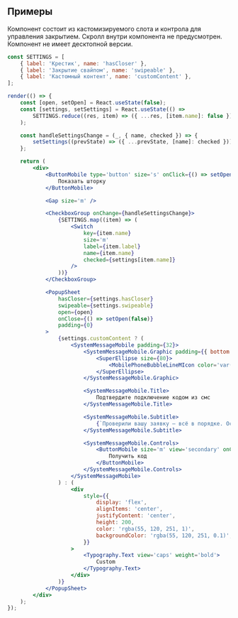 ## Примеры

Компонент состоит из кастомизируемого слота и контрола для управления закрытием. Скролл внутри компонента не предусмотрен.
Компонент не имеет десктопной версии.

```jsx live mobileOnly mobileHeight={640}
const SETTINGS = [
    { label: 'Крестик', name: 'hasCloser' },
    { label: 'Закрытие свайпом', name: 'swipeable' },
    { label: 'Кастомный контент', name: 'customContent' },
];

render(() => {
    const [open, setOpen] = React.useState(false);
    const [settings, setSettings] = React.useState(() =>
        SETTINGS.reduce((res, item) => ({ ...res, [item.name]: false }), {}),
    );

    const handleSettingsChange = (_, { name, checked }) => {
        setSettings((prevState) => ({ ...prevState, [name]: checked }));
    };

    return (
        <div>
            <ButtonMobile type='button' size='s' onClick={() => setOpen(true)} block={true}>
                Показать шторку
            </ButtonMobile>

            <Gap size='m' />

            <CheckboxGroup onChange={handleSettingsChange}>
                {SETTINGS.map((item) => (
                    <Switch
                        key={item.name}
                        size='m'
                        label={item.label}
                        name={item.name}
                        checked={settings[item.name]}
                    />
                ))}
            </CheckboxGroup>

            <PopupSheet
                hasCloser={settings.hasCloser}
                swipeable={settings.swipeable}
                open={open}
                onClose={() => setOpen(false)}
                padding={0}
            >
                {settings.customContent ? (
                    <SystemMessageMobile padding={32}>
                        <SystemMessageMobile.Graphic padding={{ bottom: 24 }}>
                            <SuperEllipse size={80}>
                                <MobilePhoneBubbleLineMIcon color='var(--color-light-neutral-translucent-1300)' />
                            </SuperEllipse>
                        </SystemMessageMobile.Graphic>

                        <SystemMessageMobile.Title>
                            Подтвердите подключение кодом из смс
                        </SystemMessageMobile.Title>

                        <SystemMessageMobile.Subtitle>
                            {`Проверили вашу заявку — всё в порядке. Осталось подтвердить подключение`}
                        </SystemMessageMobile.Subtitle>

                        <SystemMessageMobile.Controls>
                            <ButtonMobile size='m' view='secondary' onClick={() => setOpen(false)}>
                                Получить код
                            </ButtonMobile>
                        </SystemMessageMobile.Controls>
                    </SystemMessageMobile>
                ) : (
                    <div
                        style={{
                            display: 'flex',
                            alignItems: 'center',
                            justifyContent: 'center',
                            height: 200,
                            color: 'rgba(55, 120, 251, 1)',
                            backgroundColor: 'rgba(55, 120, 251, 0.1)',
                        }}
                    >
                        <Typography.Text view='caps' weight='bold'>
                            Custom
                        </Typography.Text>
                    </div>
                )}
            </PopupSheet>
        </div>
    );
});
```
